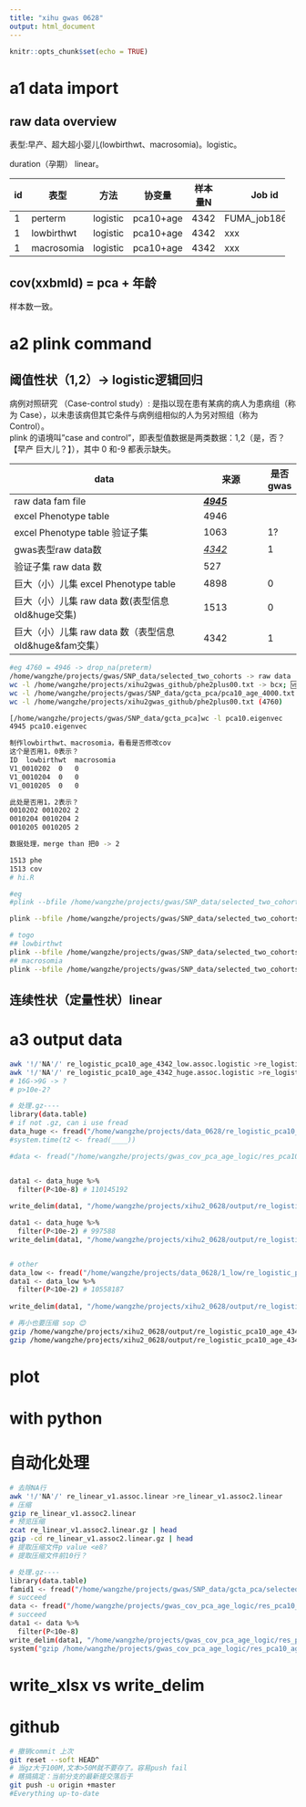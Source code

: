 ```yaml
---
title: "xihu gwas 0628"
output: html_document
---
```


```r
knitr::opts_chunk$set(echo = TRUE)
```

# a1 data import

## raw data overview

表型:早产、超大超小婴儿(lowbirthwt、macrosomia)。logistic。

duration（孕期） linear。

+----+------------+----------+-----------+---------+----------------+----------------------------------------------+
| id | 表型       | 方法     | 协变量    | 样本量N | Job id         | gwas name                                    |
+====+============+==========+===========+=========+================+==============================================+
| 1  | perterm    | logistic | pca10+age | 4342    | FUMA_job186763 | res_pca10_age_4000.assoc_pvalue2.logistic.gz |
+----+------------+----------+-----------+---------+----------------+----------------------------------------------+
| 1  | lowbirthwt | logistic | pca10+age | 4342    | xxx            | xxx                                          |
+----+------------+----------+-----------+---------+----------------+----------------------------------------------+
| 1  | macrosomia | logistic | pca10+age | 4342    | xxx            | xxx                                          |
+----+------------+----------+-----------+---------+----------------+----------------------------------------------+

## cov(xxbmld) = pca + 年龄

样本数一致。

# a2 plink command

## 阈值性状（1,2）-\> logistic逻辑回归

病例对照研究 （Case-control study）: 是指以现在患有某病的病人为患病组（称为 Case），以未患该病但其它条件与病例组相似的人为另对照组（称为 Control）。\
plink 的语境叫"case and control"，即表型值数据是两类数据：1,2（是，否？【早产 巨大儿？】），其中 0 和-9 都表示缺失。

| data                                                   | 来源              | 是否gwas |
|--------------------------------------------------------|-------------------|----------|
| raw data fam file                                      | [***4945***]{.ul} |          |
| excel Phenotype table                                  | 4946              |          |
| excel Phenotype table 验证子集                         | 1063              | 1?       |
| gwas表型raw data数                                     | [*4342*]{.ul}     | 1        |
| 验证子集 raw data 数                                   | 527               |          |
| 巨大（小）儿集 excel Phenotype table                   | 4898              | 0        |
| 巨大（小）儿集 raw data 数(表型信息old&huge交集)       | 1513              | 0        |
| 巨大（小）儿集 raw data 数（表型信息old&huge&fam交集） | 4342              | 1        |

```bash
#eg 4760 = 4946 -> drop_na(preterm)
/home/wangzhe/projects/gwas/SNP_data/selected_two_cohorts -> raw data
wc -l /home/wangzhe/projects/xihu2gwas_github/phe2plus00.txt -> bcx; 🆚 （row 4760）
wc -l /home/wangzhe/projects/gwas/SNP_data/gcta_pca/pca10_age_4000.txt -> cov 🆚 （row 4342）
wc -l /home/wangzhe/projects/xihu2gwas_github/phe2plus00.txt (4760)

[/home/wangzhe/projects/gwas/SNP_data/gcta_pca]wc -l pca10.eigenvec
4945 pca10.eigenvec

制作lowbirthwt、macrosomia，看看是否修改cov
这个是否用1，0表示？
ID	lowbirthwt	macrosomia
V1_0010202	0	0
V1_0010204	0	0
V1_0010205	0	0

此处是否用1，2表示？
0010202 0010202 2
0010204 0010204 2
0010205 0010205 2

数据处理，merge than 把0 -> 2

1513 phe
1513 cov
# hi.R


```

```bash
#eg
#plink --bfile /home/wangzhe/projects/gwas/SNP_data/selected_two_cohorts --pheno /home/wangzhe/projects/github_star/GWA_tutorial/phe2.txt --logistic --covar /home/wangzhe/projects/gwas/SNP_data/gcta_pca/pca10_age_4000.txt --out res_pca10_age_4000xxx --allow-no-sex

plink --bfile /home/wangzhe/projects/gwas/SNP_data/selected_two_cohorts --pheno /home/wangzhe/projects/xihu2gwas_github/phe2plus00.txt --logistic --covar /home/wangzhe/projects/gwas/SNP_data/gcta_pca/pca10_age_4000.txt --out re_logistic --allow-no-sex

# togo
## lowbirthwt
plink --bfile /home/wangzhe/projects/gwas/SNP_data/selected_two_cohorts --pheno /home/wangzhe/projects/xihu2_0628/data/phe_sma.txt --logistic --covar /home/wangzhe/projects/xihu2_0628/data/pca10_age_4342.txt --out re_logistic_pca10_age_4342_low --allow-no-sex
## macrosomia
plink --bfile /home/wangzhe/projects/gwas/SNP_data/selected_two_cohorts --pheno /home/wangzhe/projects/xihu2_0628/data/phe_huge.txt --logistic --covar /home/wangzhe/projects/xihu2_0628/data/pca10_age_4342.txt --out re_logistic_pca10_age_4342_huge --allow-no-sex

```

## 连续性状（定量性状）linear

# a3 output data

```bash
awk '!/'NA'/' re_logistic_pca10_age_4342_low.assoc.logistic >re_logistic_pca10_age_4342_low.assoc_NA.logistic
awk '!/'NA'/' re_logistic_pca10_age_4342_huge.assoc.logistic >re_logistic_pca10_age_4342_huge.assoc_NA.logistic
# 16G->9G -> ?
# p>10e-2? 

# 处理.gz----
library(data.table)
# if not .gz, can i use fread
data_huge <- fread("/home/wangzhe/projects/data_0628/re_logistic_pca10_age_4342_huge.assoc_NA.logistic") 
#system.time(t2 <- fread(____))

#data <- fread("/home/wangzhe/projects/gwas_cov_pca_age_logic/res_pca10_age_4000.assoc2.logistic.gz") #donot view big file  


data1 <- data_huge %>% 
  filter(P<10e-8) # 110145192
  
write_delim(data1, "/home/wangzhe/projects/xihu2_0628/output/re_logistic_pca10_age_4342_huge.assoc_e-8.logistic",col_names = T) # 注意保存文件的分隔符是？

data1 <- data_huge %>% 
  filter(P<10e-2) # 997588
write_delim(data1, "/home/wangzhe/projects/xihu2_0628/output/re_logistic_pca10_age_4342_huge.assoc_e-2.logistic",col_names = T) # 注意保存文件的分隔符是？


# other
data_low <- fread("/home/wangzhe/projects/data_0628/1_low/re_logistic_pca10_age_4342_low.assoc_NA.logistic") 
data1 <- data_low %>% 
  filter(P<10e-2) # 10558187
  
write_delim(data1, "/home/wangzhe/projects/xihu2_0628/output/re_logistic_pca10_age_4342_low.assoc_e-2.logistic",col_names = T) # 注意保存文件的分隔符是？

# 再小也要压缩 sop 😊
gzip /home/wangzhe/projects/xihu2_0628/output/re_logistic_pca10_age_4342_low.assoc_e-2.logistic
gzip /home/wangzhe/projects/xihu2_0628/output/re_logistic_pca10_age_4342_huge.assoc_e-2.logistic


```

# plot

# with python

# 自动化处理

```bash
# 去除NA行
awk '!/'NA'/' re_linear_v1.assoc.linear >re_linear_v1.assoc2.linear
# 压缩
gzip re_linear_v1.assoc2.linear
# 预览压缩
zcat re_linear_v1.assoc2.linear.gz | head
gzip -cd re_linear_v1.assoc2.linear.gz | head
# 提取压缩文件p value <e8?
# 提取压缩文件前10行？

# 处理.gz----
library(data.table)
famid1 <- fread("/home/wangzhe/projects/gwas/SNP_data/gcta_pca/selected_two_cohorts.fam.gz")
# succeed
data <- fread("/home/wangzhe/projects/gwas_cov_pca_age_logic/res_pca10_age_4000.assoc2.logistic.gz") #donot view big file  
# succeed
data1 <- data %>% 
  filter(P<10e-8)
write_delim(data1, "/home/wangzhe/projects/gwas_cov_pca_age_logic/res_pca10_age_4000.assoc_pvalue8.logistic",col_names = T) # 注意保存文件的分隔符
system("gzip /home/wangzhe/projects/gwas_cov_pca_age_logic/res_pca10_age_4000.assoc_pvalue8.logistic")


```

# write_xlsx vs write_delim

# github

```bash
# 撤销commit 上次
git reset --soft HEAD^
# 当gz大于100M,文本>50M就不要存了。容易push fail
# 瞎搞搞定：当前分支的最新提交落后于
git push -u origin +master
#Everything up-to-date

```
